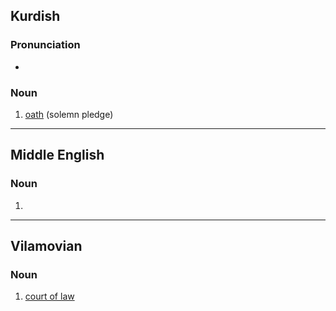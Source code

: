 ==Kurdish==

===Pronunciation===
* {{ku-IPA}}

===Noun===
{{ku-noun|g=f}}

# [[oath]] (solemn pledge)

{{tbot entry|Kurdish|oath|2007|December|ku}}

----

==Middle English==

===Noun===
{{head|enm|noun}}

# {{alternative form of|lang=enm|sand}}

----

==Vilamovian==

===Noun===
{{wym-noun|g=m|pl=sonda}}

# [[court of law]]
